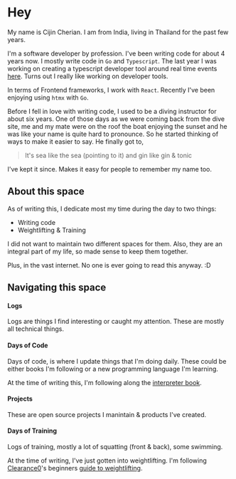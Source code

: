 # Hey
 
My name is Cijin Cherian. I am from India, living in Thailand for the past few years.

I'm a software developer by profession. I've been writing code for about 4 years now. I mostly write
code in `Go` and `Typescript`. The last year I was working on creating a typescript developer tool around
real time events [here](https://www.npmjs.com/package/@amityco/ts-sdk). Turns out I really like working on
developer tools.

In terms of Frontend frameworks, I work with `React`. Recently I've been enjoying using `htmx` with `Go`.

Before I fell in love with writing code, I used to be a diving instructor for about six years.
One of those days as we were coming back from the dive site, me and my mate were on the roof the boat
enjoying the sunset and he was like your name is quite hard to pronounce. So he started thinking of 
ways to make it easier to say. He finally got to, 
> It's sea like the sea (pointing to it) and gin like gin & tonic

I've kept it since. Makes it easy for people to remember my name too.

## About this space

As of writing this, I dedicate most my time during the day to two things:
  * Writing code
  * Weightlifting & Training

I did not want to maintain two different spaces for them. Also, they are an integral
part of my life, so made sense to keep them together.

Plus, in the vast internet. No one is ever going to read this anyway. :D

## Navigating this space

#### Logs

Logs are things I find interesting or caught my attention. These are mostly all technical
things.

#### Days of Code

Days of code, is where I update things that I'm doing daily. These could be either books I'm following 
or a new programming language I'm learning.

At the time of writing this, I'm following along the [interpreter book](https://interpreterbook.com/).

#### Projects

These are open source projects I manintain & products I've created.

#### Days of Training

Logs of training, mostly a lot of squatting (front & back), some swimming.

At the time of writing, I've just gotten into weightlifting. I'm following [Clearance0](https://www.youtube.com/@clarence0)'s 
beginners [guide to weightlifting](https://weightliftingfix.com/b/beginners-guide-to-weightlifting).
